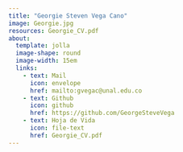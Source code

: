 ---
title: "Georgie Steven Vega Cano"
image: Georgie.jpg
resources: Georgie_CV.pdf
about: 
  template: jolla
  image-shape: round
  image-width: 15em
  links:
    - text: Mail
      icon: envelope
      href: mailto:gvegac@unal.edu.co
    - text: Github
      icon: github
      href: https://github.com/GeorgeSteveVega
    - text: Hoja de Vida
      icon: file-text
      href: Georgie_CV.pdf    
---

